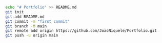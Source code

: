```sh
echo "# Portfolio" >> README.md
git init
git add README.md
git commit -m "first commit"
git branch -M main
git remote add origin https://github.com/JoaoNiquele/Portfolio.git
git push -u origin main
```
